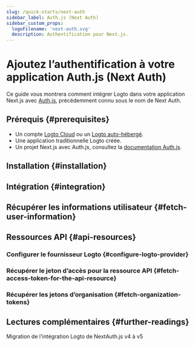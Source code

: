 ```yaml
---
slug: /quick-starts/next-auth
sidebar_label: Auth.js (Next Auth)
sidebar_custom_props:
  logoFilename: 'next-auth.svg'
  description: Authentification pour Next.js.
---
```




# Ajoutez l’authentification à votre application Auth.js (Next Auth)

Ce guide vous montrera comment intégrer Logto dans votre application Next.js avec [Auth.js](https://authjs.dev/), précédemment connu sous le nom de Next Auth.

<GuideTip />

## Prérequis \{#prerequisites}

- Un compte [Logto Cloud](https://cloud.logto.io) ou un [Logto auto-hébergé](/introduction/set-up-logto-oss).
- Une application traditionnelle Logto créée.
- Un projet Next.js avec Auth.js, consultez la [documentation Auth.js](https://authjs.dev/getting-started/installation).

## Installation \{#installation}

<Installation />

## Intégration \{#integration}

<Integration />

## Récupérer les informations utilisateur \{#fetch-user-information}

<GetUserInformation />

## Ressources API \{#api-resources}

<ApiResourcesDescription />

### Configurer le fournisseur Logto \{#configure-logto-provider}

<ConfigApiResources />

### Récupérer le jeton d’accès pour la ressource API \{#fetch-access-token-for-the-api-resource}

<FetchAccessTokenForApiResources />

### Récupérer les jetons d’organisation \{#fetch-organization-tokens}

<FetchOrganizationTokenForUser />

## Lectures complémentaires \{#further-readings}

<FurtherReadings />

<Url href="https://blog.logto.io/next-auth-v5">
  Migration de l'intégration Logto de NextAuth.js v4 à v5
</Url>
